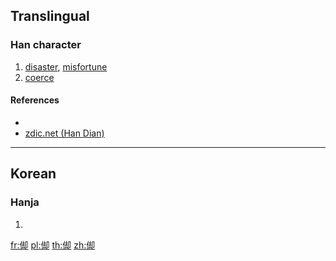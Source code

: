 {{character info/new}}
==Translingual==

===Han character===
{{Han char|rn=9|rad=人|as=07|sn=9|four=|canj=OGIL|ids=⿰亻却}}

# [[disaster]], [[misfortune]]
# [[coerce]]

====References====
* {{Han ref|kx=0106.041|dkj=|dj=|hdz=10156.141|uh=3462|ud=13410|bh=|bd=}}
* [http://www.zdic.net/zd/zi2/ZdicE3Zdic91ZdicA2.htm zdic.net (Han Dian)]

----

==Korean==

===Hanja===
{{ko-hanja|hangeul=각|rv=gak|mr=kak|y=kak}}

# {{gloss|unknown meaning, used rarely in Korea}}

[[fr:㑢]]
[[pl:㑢]]
[[th:㑢]]
[[zh:㑢]]